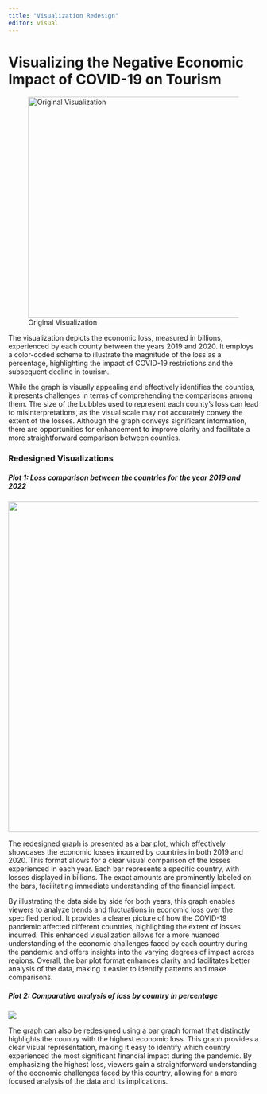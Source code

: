 ---
title: "Visualization Redesign"
editor: visual
---

# **Visualizing the Negative Economic Impact of COVID-19 on Tourism**

![Original Visualization](Original.jpg){fig-align="center" width="445"}

The visualization depicts the economic loss, measured in billions, experienced by each county between the years 2019 and 2020. It employs a color-coded scheme to illustrate the magnitude of the loss as a percentage, highlighting the impact of COVID-19 restrictions and the subsequent decline in tourism.

While the graph is visually appealing and effectively identifies the counties, it presents challenges in terms of comprehending the comparisons among them. The size of the bubbles used to represent each county's loss can lead to misinterpretations, as the visual scale may not accurately convey the extent of the losses. Although the graph conveys significant information, there are opportunities for enhancement to improve clarity and facilitate a more straightforward comparison between counties.

### **Redesigned Visualizations**

##### Plot 1: Loss comparison between the countries for the year 2019 and 2022

![](plot1_high_res.png){width="665"}

The redesigned graph is presented as a bar plot, which effectively showcases the economic losses incurred by countries in both 2019 and 2020. This format allows for a clear visual comparison of the losses experienced in each year. Each bar represents a specific country, with losses displayed in billions. The exact amounts are prominently labeled on the bars, facilitating immediate understanding of the financial impact.

By illustrating the data side by side for both years, this graph enables viewers to analyze trends and fluctuations in economic loss over the specified period. It provides a clearer picture of how the COVID-19 pandemic affected different countries, highlighting the extent of losses incurred. This enhanced visualization allows for a more nuanced understanding of the economic challenges faced by each country during the pandemic and offers insights into the varying degrees of impact across regions. Overall, the bar plot format enhances clarity and facilitates better analysis of the data, making it easier to identify patterns and make comparisons.

##### Plot 2: Comparative analysis of loss by country in percentage

![](plot2_high_res.png){fig-align="center"}

The graph can also be redesigned using a bar graph format that distinctly highlights the country with the highest economic loss. This graph provides a clear visual representation, making it easy to identify which country experienced the most significant financial impact during the pandemic. By emphasizing the highest loss, viewers gain a straightforward understanding of the economic challenges faced by this country, allowing for a more focused analysis of the data and its implications.
